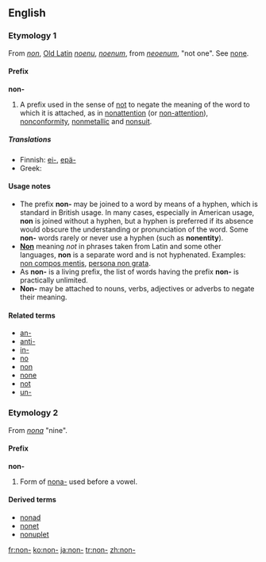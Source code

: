 {{see|non}}
==English==

===Etymology 1===
From {{L.}} ''[[non]]'', [[w:Old Latin|Old Latin]] ''[[noenu]]'', ''[[noenum]]'', from ''[[neoenum]]'', "not one". See [[none]].

====Prefix====
'''non-'''

# A prefix used in the sense of [[not]] to negate the meaning of the word to which it is attached, as in [[nonattention]] (or [[non-attention]]), [[nonconformity]], [[nonmetallic]] and [[nonsuit]].

=====Translations=====
*Finnish: [[ei-]], [[epä-]]
*Greek: {{t|el|μη}}

====Usage notes====
* The prefix '''non-''' may be joined to a word by means of a hyphen, which is standard in British usage.  In many cases, especially in American usage, '''non''' is joined without a hyphen, but a hyphen is preferred if its absence would obscure the understanding or pronunciation of the word.  Some '''non-''' words rarely or never use a hyphen (such as '''nonentity''').
* '''[[Non]]''' meaning ''not'' in phrases taken from Latin and some other languages, '''non''' is a separate word and is not hyphenated.  Examples: [[non compos mentis]], [[persona non grata]].
* As '''non-''' is a living prefix, the list of words having the prefix '''non-''' is practically unlimited.
* '''Non-''' may be attached to nouns, verbs, adjectives or adverbs to negate their meaning.

====Related terms====
* [[an-]]
* [[anti-]]
* [[in-]]
* [[no]]
* [[non]]
* [[none]]
* [[not]]
* [[un-]]

<!--Note - this is a separate entry with its own etymology-->

===Etymology 2===
From  {{L.}} ''[[nona]]'' "nine".

====Prefix====
'''non-'''

# Form of [[nona-]] used before a vowel.

====Derived terms====
* [[nonad]]
* [[nonet]]
* [[nonuplet]]

[[fr:non-]]
[[ko:non-]]
[[ja:non-]]
[[tr:non-]]
[[zh:non-]]